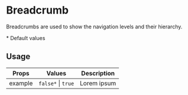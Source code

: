 

<Meta title="Breadcrumb" component={Breadcrumb} />

# Breadcrumb

Breadcrumbs are used to show the navigation levels and their hierarchy.

\* Default values

## Usage

| Props   | Values                                    | Description |
| ------- | ----------------------------------------- | ----------- |
| example | <code>false\*</code> \| <code>true</code> | Lorem ipsum |

<Canvas>
  <Story name="Product">
    <Breadcrumb
      breadcrumb={[
        {
          href: '/Cubas-e-Tanques',
          name: 'Cubas e Tanques',
        },
        {
          href: '/Cubas-e-Tanques/Cubas',
          name: 'Cubas',
        },
      ]}
      type="PRODUCT"
    />
  </Story>
</Canvas>

<Canvas>
  <Story name="Search">
    <Breadcrumb
      breadcrumb={[
        {
          name: 'Apparel & Accessories',
          href: '/apparel---accessories',
        },
        {
          name: 'Clothing',
          href: '/apparel---accessories/clothing',
        },
      ]}
      type="SEARCH"
    />
  </Story>
</Canvas>
